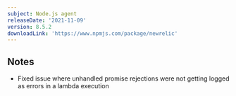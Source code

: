 ```yaml
---
subject: Node.js agent
releaseDate: '2021-11-09'
version: 8.5.2
downloadLink: 'https://www.npmjs.com/package/newrelic'
---
```


## Notes

 * Fixed issue where unhandled promise rejections were not getting logged as errors in a lambda execution
